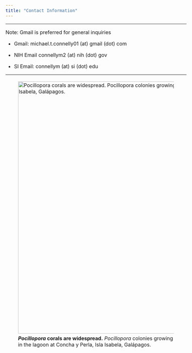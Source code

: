 ```yaml
---
title: "Contact Information"
---
```

<style type="text/css">

body, td {
   font-size: 16px;
}
</style>
***

Note: Gmail is preferred for general inquiries

* Gmail:          michael.t.connelly01 (at) gmail (dot) com  

* NIH Email       connellym2 (at) nih (dot) gov

* SI Email:       connellym (at) si (dot) edu  

***

![***Pocillopora* corals are widespread.** *Pocillopora* colonies growing in the lagoon at Concha y Perla, Isla Isabela, Galápagos.](./images/Pocillopora_Concha.JPG){width=800px align="center" style="margin: 5px 5px 5px 0"}


